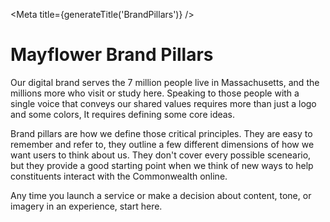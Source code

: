 

<Meta title={generateTitle('BrandPillars')} />

# Mayflower Brand Pillars

Our digital brand serves the 7 million people live in Massachusetts, and the millions more who visit or study here. Speaking to those people with a single voice that conveys our shared values requires more than just a logo and some colors, It requires defining some core ideas.

Brand pillars are how we define those critical principles. They are easy to remember and refer to, they outline a few different dimensions of how we want users to think about us. They don't cover every possible sceneario, but they provide a good starting point when we think of new ways to help constituents interact with the Commonwealth online.

Any time you launch a service or make a decision about content, tone, or imagery in an experience, start here.

<div className="row ma__row--two-up">
  <div className="col-md">
    <SectionLinks
      title={{
        text: 'Helpful'
      }}
      description="We provide our users with the information they need written in plain language and presented in usable interfaces. We make complicated processes simple and understandable. We study what’s most important to our users and respond to their needs."
      index={0}
    >
    </SectionLinks>
  </div>
  <div className="col-md">
    <SectionLinks
      title={{
        text: 'Human'
      }}
      description="Our tone is conversational and a warm, not impersonal and bureaucratic. When constituents read our content it should feel like the voice of a real person. We want users to feel comfortable, confident, and supported."
      index={1}
      >
    </SectionLinks>
  </div>
</div>

<div className="row ma__row--two-up">
  <div className="col-md">
    <SectionLinks
      title={{
        text: 'Dignified'
      }}
      description="We represent our state government with authority and trustworthiness. Our effort to be human never undercuts the importance, or credibility of the information we convey. We are friendly but not flippant; natural but not offhand."
      index={0}
      >
    </SectionLinks>
  </div>
	<div className="col-md">
    <SectionLinks
      title={{
        text: 'Modern'
      }}
      description="We build living systems under constant review and improvement. We recognize that many tools powering experiences today didn’t exist just a few years ago, and many will soon be eclipsed. To stay relevant to users we work hard to keep pace with technical, stylistic, and social trends."
      index={1}
      >
    </SectionLinks>
  </div>
</div>
